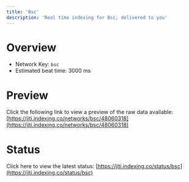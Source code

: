 ```yaml
---
title: 'Bsc'
description: 'Real time indexing for Bsc; delivered to you'
---
```


# Overview
- Network Key: `bsc`
- Estimated beat time: 3000 ms

# Preview
Click the following link to view a preview of the raw data available: [https://jiti.indexing.co/networks/bsc/48060318](https://jiti.indexing.co/networks/bsc/48060318)

# Status
Click here to view the latest status: [https://jiti.indexing.co/status/bsc](https://jiti.indexing.co/status/bsc)
